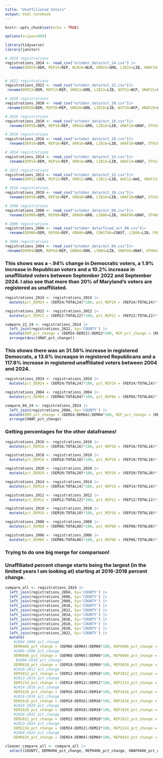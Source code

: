 ```yaml
---
title: "Unaffiliated Voters"
output: html_notebook
---
```


```r
knitr::opts_chunk$set(echo = TRUE)

options(scipen=999)

library(tidyverse)
library(janitor)
```

```r
# 2024 registrations
registrations_2024 <- read_csv("october_data/oct_24.csv") |>
  rename(DEM24=DEM, REP24=REP, NLM24=NLM, GRN24=GRN, LIB24=LIB, UNAF24=UNAF, OTH24=OTH, TOTAL24=TOTAL)
  
```

```r
# 2022 registrations
registrations_2022 <- read_csv("october_data/oct_22.csv")|>
 rename(DEM22=DEM, REP22=REP, GRN22=GRN, LIB22=LIB, WCP22=WCP, UNAF22=UNAF, OTH22=OTH, TOTAL22=TOTAL)

```

```r
# 2020 registrations
registrations_2020 <- read_csv("october_data/oct_20.csv")|>
 rename(DEM20=DEM, REP20=REP, GRN20=GRN, LIB20=LIB, WCP20=WCP, UNAF20=UNAF, OTH20=OTH, TOTAL20=TOTAL, BAR20=BAR)
```

```r
# 2018 registrations
registrations_2018 <- read_csv("october_data/oct_18.csv")|>
  rename(DEM18=DEM, REP18=REP, GRN18=GRN, LIB18=LIB, UNAF18=UNAF, OTH18=OTH, TOTAL18=TOTAL)
```

```r
# 2016 registrations
registrations_2016 <- read_csv("october_data/oct_16.csv")|>
  rename(DEM16=DEM, REP16=REP, GRN16=GRN, LIB16=LIB, UNAF16=UNAF, OTH16=OTH, TOTAL16=TOTAL)
```

```r
# 2014 registrations
registrations_2014 <- read_csv("october_data/oct_14.csv")|>
  rename(DEM14=DEM, REP14=REP, GRN14=GRN, LIB14=LIB, UNAF14=UNAF, OTH14=OTH, TOTAL14=TOTAL)
```

```r
# 2012 registrations
registrations_2012 <- read_csv("october_data/oct_12.csv")|>
  rename(DEM12=DEM, REP12=REP, GRN12=GRN, LIB12=LIB, AmE12=AmE, UNAF12=UNAF, OTH12=OTH, TOTAL12=TOTAL)
```

```r
# 2010 registrations
registrations_2010 <- read_csv("october_data/oct_10.csv")|>
  rename(DEM10=DEM, REP10=REP, GRN10=GRN, LIB10=LIB, UNAF10=UNAF, OTH10=OTH, TOTAL10=TOTAL)
```

```r
# 2008 registrations
registrations_2008 <- read_csv("october_data/oct_08.csv")|>
  rename(DEM08=DEM, REP08=REP, GRN08=GRN, LIB08=LIB, UNAF08=UNAF, OTH08=OTH, TOTAL08=TOTAL, CON08=CON, IND08=IND)
```

```r
# 2006 registrations
registrations_2006 <- read_csv("october_data/fixed_oct_06.csv")|>
  rename(DEM06=DEM, REP06=REP, GRN06=GRN, CONST06=CONST, LIB06=LIB, POP06=POP, UNAF06=UNAF, OTH06=OTH, TOTAL06=TOTAL)
```

```r
# 2004 registrations
registrations_2004 <- read_csv("october_data/oct_04.csv")|>
 rename(DEM04=DEM, REP04=REP, GRN04=GRN, LIB04=LIB, UNAF04=UNAF, OTH04=OTH, TOTAL04=TOTAL, CONST04=CONST, POP04=POP)
```

### This shows was a -.94% change in Democratic voters, a 1.9% increase in Republican voters and a 10.2% increase in unaffiliated voters between September 2022 and September 2024. I also see that more than 20% of Maryland's voters are registered as unaffiliated. 

```r
registrations_2024 <- registrations_2024 |> 
  mutate(pct_DEM24 = (DEM24/TOTAL24)*100, pct_REP24 = (REP24/TOTAL24)*100, pct_UNAF24 = (UNAF24/TOTAL24)*100)

registrations_2022 <- registrations_2022 |> 
  mutate(pct_DEM22 = (DEM22/TOTAL22)*100, pct_REP22 = (REP22/TOTAL22)*100, pct_UNAF22 = (UNAF22/TOTAL22)*100)

compare_22_24 <- registrations_2024 |> 
  left_join(registrations_2022, by='COUNTY') |> 
  mutate(DEM_pct_change = (DEM24-DEM22)/DEM22*100, REP_pct_change = (REP24-REP22)/REP22*100, UNAF_pct_change = (UNAF24-UNAF22)/UNAF22*100) |> 
  arrange(desc(UNAF_pct_change))
```

### This shows there was an 31.56% increase in registered Democrats, a 13.6% increaqse in registered Republicans and a 117.8% increase in registered unaffiliated voters between 2004 and 2024.

```r
registrations_2024 <- registrations_2024 |> 
  mutate(pct_DEM24 = (DEM24/TOTAL24)*100, pct_REP24 = (REP24/TOTAL24)*100, pct_UNAF24 = (UNAF24/TOTAL24)*100)

registrations_2004 <- registrations_2004 |> 
  mutate(pct_DEM04 = (DEM04/TOTAL04)*100, pct_REP04 = (REP04/TOTAL04)*100, pct_UNAF04 = (UNAF04/TOTAL04)*100)

compare_04_24 <- registrations_2024 |> 
  left_join(registrations_2004, by='COUNTY') |> 
  mutate(DEM_pct_change = (DEM24-DEM04)/DEM04*100, REP_pct_change = (REP24-REP04)/REP04*100, UNAF_pct_change = (UNAF24-UNAF04)/UNAF04*100) |> 
  arrange(UNAF_pct_change)
```

### Getting percentages for the other dataframes!

```r
registrations_2016 <- registrations_2016 |> 
  mutate(pct_DEM16 = (DEM16/TOTAL16)*100, pct_REP16 = (REP16/TOTAL16)*100, pct_UNAF16 = (UNAF16/TOTAL16)*100)

registrations_2018 <- registrations_2018 |> 
  mutate(pct_DEM18 = (DEM18/TOTAL18)*100, pct_REP18 = (REP18/TOTAL18)*100, pct_UNAF18 = (UNAF18/TOTAL18)*100)

registrations_2020 <- registrations_2020 |> 
  mutate(pct_DEM20 = (DEM20/TOTAL20)*100, pct_REP20 = (REP20/TOTAL20)*100, pct_UNAF20 = (UNAF20/TOTAL20)*100)

registrations_2014 <- registrations_2014 |> 
  mutate(pct_DEM14 = (DEM14/TOTAL14)*100, pct_REP14 = (REP14/TOTAL14)*100, pct_UNAF14 = (UNAF14/TOTAL14)*100)

registrations_2012 <- registrations_2012 |> 
  mutate(pct_DEM12 = (DEM12/TOTAL12)*100, pct_REP12 = (REP12/TOTAL12)*100, pct_UNAF12 = (UNAF12/TOTAL12)*100)

registrations_2010 <- registrations_2010 |> 
  mutate(pct_DEM10 = (DEM10/TOTAL10)*100, pct_REP10 = (REP10/TOTAL10)*100, pct_UNAF10 = (UNAF10/TOTAL10)*100)

registrations_2008 <- registrations_2008 |> 
  mutate(pct_DEM08 = (DEM08/TOTAL08)*100, pct_REP08 = (REP08/TOTAL08)*100, pct_UNAF08 = (UNAF08/TOTAL08)*100)

registrations_2006 <- registrations_2006 |> 
  mutate(pct_DEM06 = (DEM06/TOTAL06)*100, pct_REP06 = (REP06/TOTAL06)*100, pct_UNAF06= (UNAF06/TOTAL06)*100)
```

### Trying to do one big merge for comparison!

### Unaffiliated percent change starts being the largest (in the limited years I am looking at) starting at 2016-2018 percent change.

```r
compare_all <- registrations_2024 |> 
  left_join(registrations_2004, by='COUNTY') |> 
  left_join(registrations_2006, by='COUNTY') |> 
  left_join(registrations_2008, by='COUNTY') |> 
  left_join(registrations_2010, by='COUNTY') |> 
  left_join(registrations_2012, by='COUNTY') |> 
  left_join(registrations_2014, by='COUNTY') |> 
  left_join(registrations_2016, by='COUNTY') |> 
  left_join(registrations_2018, by='COUNTY') |> 
  left_join(registrations_2020, by='COUNTY') |> 
  left_join(registrations_2022, by='COUNTY') |> 
  mutate(
    #2004-2006 pct_change
    DEM0406_pct_change = (DEM06-DEM04)/DEM06*100, REP0406_pct_change = (REP06-REP04)/REP06*100, UNAF0406_pct_change = (UNAF06-UNAF04)/UNAF04*100,
    #2006-2008 pct_change
    DEM0608_pct_change = (DEM08-DEM06)/DEM06*100, REP0608_pct_change = (REP08-REP06)/REP06*100, UNAF0608_pct_change = (UNAF08-UNAF06)/UNAF06*100,
     #2008-2010 pct_change
    DEM0810_pct_change = (DEM10-DEM08)/DEM08*100, REP0810_pct_change = (REP10-REP08)/REP08*100, UNAF0810_pct_change = (UNAF10-UNAF08)/UNAF08*100,
    #2010-2012 pct_change
    DEM1012_pct_change = (DEM12-DEM10)/DEM10*100, REP1012_pct_change = (REP12-REP10)/REP10*100, UNAF1012_pct_change = (UNAF12-UNAF10)/UNAF10*100,
    #2012-2014 pct_change
    DEM1214_pct_change = (DEM14-DEM12)/DEM12*100, REP1214_pct_change = (REP14-REP12)/REP12*100, UNAF1214_pct_change = (UNAF14-UNAF12)/UNAF12*100,
    #2014-2016 pct_change
    DEM1416_pct_change = (DEM16-DEM14)/DEM14*100, REP1416_pct_change = (REP16-REP14)/REP14*100, UNAF1416_pct_change = (UNAF16-UNAF14)/UNAF14*100,
    #2016-2018 pct_change
    DEM1618_pct_change = (DEM18-DEM16)/DEM16*100, REP1618_pct_change = (REP18-REP16)/REP16*100, UNAF1618_pct_change = (UNAF18-UNAF16)/UNAF16*100,
    #2018-2020 pct_change
    DEM1820_pct_change = (DEM20-DEM18)/DEM18*100, REP1820_pct_change = (REP20-REP18)/REP18*100, UNAF1820_pct_change = (UNAF20-UNAF18)/UNAF18*100,
    #2020-2022 pct_change
    DEM2022_pct_change = (DEM22-DEM20)/DEM20*100, REP2022_pct_change = (REP22-REP20)/REP20*100, UNAF2022_pct_change = (UNAF22-UNAF20)/UNAF20*100,
    #2022-2024 pct_change
    DEM2224_pct_change = (DEM24-DEM22)/DEM22*100, REP2224_pct_change = (REP24-REP22)/REP22*100, UNAF2224_pct_change = (UNAF24-UNAF22)/UNAF22*100,
    #2004-2024 pct_change
    DEM0424_pct_change = (DEM24-DEM04)/DEM04*100, REP0424_pct_change = (REP24-REP04)/REP04*100, UNAF0424_pct_change = (UNAF24-UNAF04)/UNAF04*100)
  
cleaner_compare_all <- compare_all |> 
  select(COUNTY, DEM0406_pct_change, REP0406_pct_change, UNAF0406_pct_change, DEM0608_pct_change, REP0608_pct_change, UNAF0608_pct_change, DEM0810_pct_change, REP0810_pct_change, UNAF0810_pct_change, DEM1012_pct_change, REP1012_pct_change, UNAF1012_pct_change, DEM1214_pct_change, REP1214_pct_change, UNAF1214_pct_change, DEM1416_pct_change, REP1416_pct_change, UNAF1416_pct_change, DEM1618_pct_change, REP1618_pct_change, UNAF1618_pct_change, DEM1820_pct_change, REP1820_pct_change, UNAF1820_pct_change,  DEM2022_pct_change, REP2022_pct_change, UNAF2022_pct_change, DEM2224_pct_change, REP2224_pct_change, UNAF2224_pct_change, DEM0424_pct_change, REP0424_pct_change, UNAF0424_pct_change)
```

